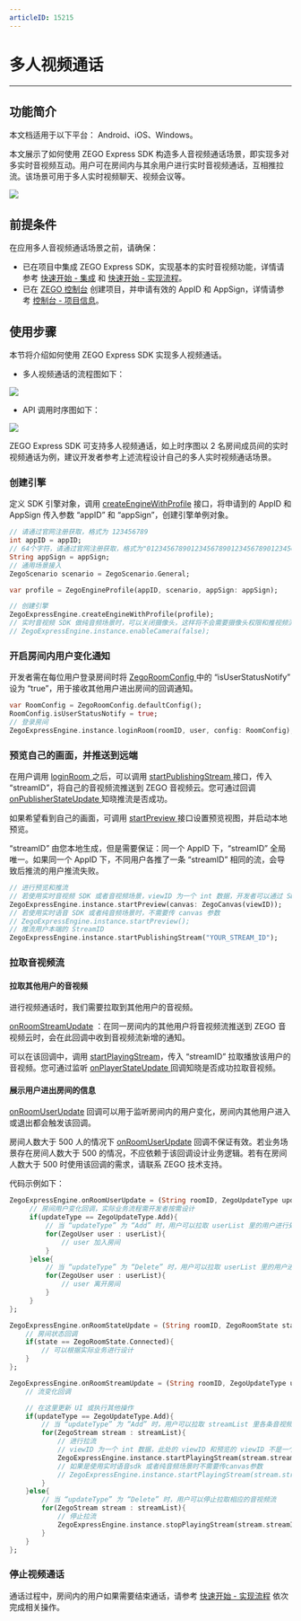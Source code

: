 ```yaml
---
articleID: 15215
---
```

# 多人视频通话

- - -

## 功能简介

<Warning title="注意">



本文档适用于以下平台： Android、iOS、Windows。

</Warning>





本文展示了如何使用 ZEGO Express SDK 构造多人音视频通话场景，即实现多对多实时音视频互动。用户可在房间内与其余用户进行实时音视频通话，互相推拉流。该场景可用于多人实时视频聊天、视频会议等。

<Frame width="512" height="auto" caption=""><img src="https://storage.zego.im/sdk-doc/Pics/Android/ZegoLiveRoom/videoCommunicationSample.png" /></Frame>


## 前提条件

在应用多人音视频通话场景之前，请确保：

- 已在项目中集成 ZEGO Express SDK，实现基本的实时音视频功能，详情请参考 [快速开始 - 集成](!Integration/SDK_Integration) 和 [快速开始 - 实现流程](!Integration/Solution_Implementation)。
- 已在 [ZEGO 控制台](https://console.zego.im) 创建项目，并申请有效的 AppID 和 AppSign，详情请参考 [控制台 - 项目信息](/console/project-info)。

## 使用步骤

本节将介绍如何使用 ZEGO Express SDK 实现多人视频通话。

- 多人视频通话的流程图如下：

<Frame width="512" height="auto" caption=""><img src="https://storage.zego.im/sdk-doc/Pics/Express/Android/eventhandler_process_new.jpeg" /></Frame>

- API 调用时序图如下：

<Frame width="512" height="auto" caption=""><img src="https://storage.zego.im/sdk-doc/Pics/Android/ExpressSDK/Scenes/VideoForMultipleUsers/Video_for_Multiple_Users_android_new.png" /></Frame>

<Note title="说明">


  ZEGO Express SDK 可支持多人视频通话，如上时序图以 2 名房间成员间的实时视频通话为例，建议开发者参考上述流程设计自己的多人实时视频通话场景。

</Note>




### 创建引擎

定义 SDK 引擎对象，调用 [createEngineWithProfile](https://doc-zh.zego.im/unique-api/express-video-sdk/zh/dart_flutter/zego_express_engine/ZegoExpressEngine/createEngineWithProfile.html) 接口，将申请到的 AppID 和 AppSign 传入参数 “appID” 和 “appSign”，创建引擎单例对象。

```dart
// 请通过官网注册获取，格式为 123456789
int appID = appID;
// 64个字符，请通过官网注册获取，格式为"0123456789012345678901234567890123456789012345678901234567890123"
String appSign = appSign;
// 通用场景接入
ZegoScenario scenario = ZegoScenario.General;

var profile = ZegoEngineProfile(appID, scenario, appSign: appSign);

// 创建引擎
ZegoExpressEngine.createEngineWithProfile(profile);
// 实时音视频 SDK 做纯音频场景时，可以关闭摄像头，这样将不会需要摄像头权限和推视频流
// ZegoExpressEngine.instance.enableCamera(false);
```


### 开启房间内用户变化通知

开发者需在每位用户登录房间时将 [ZegoRoomConfig ](https://doc-zh.zego.im/unique-api/express-video-sdk/zh/dart_flutter/zego_express_engine/ZegoRoomConfig-class.html) 中的 “isUserStatusNotify” 设为 “true”，用于接收其他用户进出房间的回调通知。

```dart
var RoomConfig = ZegoRoomConfig.defaultConfig();
RoomConfig.isUserStatusNotify = true;
// 登录房间
ZegoExpressEngine.instance.loginRoom(roomID, user, config: RoomConfig);
```

### 预览自己的画面，并推送到远端

在用户调用 [loginRoom ](https://doc-zh.zego.im/unique-api/express-video-sdk/zh/dart_flutter/zego_express_engine/ZegoExpressEngineRoom/loginRoom.html) 之后，可以调用 [startPublishingStream ](https://doc-zh.zego.im/unique-api/express-video-sdk/zh/dart_flutter/zego_express_engine/ZegoExpressEnginePublisher/startPublishingStream.html) 接口，传入 “streamID”，将自己的音视频流推送到 ZEGO 音视频云。您可通过回调 [onPublisherStateUpdate ](https://doc-zh.zego.im/unique-api/express-video-sdk/zh/dart_flutter/zego_express_engine/ZegoExpressEngine/onPublisherStateUpdate.html) 知晓推流是否成功。

如果希望看到自己的画面，可调用 [startPreview ](https://doc-zh.zego.im/unique-api/express-video-sdk/zh/dart_flutter/zego_express_engine/ZegoExpressEnginePublisher/startPreview.html) 接口设置预览视图，并启动本地预览。

“streamID” 由您本地生成，但是需要保证：同一个 AppID 下，“streamID” 全局唯一。如果同一个 AppID 下，不同用户各推了一条 “streamID” 相同的流，会导致后推流的用户推流失败。


```dart
// 进行预览和推流
// 若使用实时音视频 SDK 或者音视频场景，viewID 为一个 int 数据，开发者可以通过 SDK 的 createCanvasView 获取
ZegoExpressEngine.instance.startPreview(canvas: ZegoCanvas(viewID));
// 若使用实时语音 SDK 或者纯音频场景时，不需要传 canvas 参数
// ZegoExpressEngine.instance.startPreview();
// 推流用户本端的 StreamID
ZegoExpressEngine.instance.startPublishingStream("YOUR_STREAM_ID");
```

### 拉取音视频流

<h4>拉取其他用户的音视频</h4>

进行视频通话时，我们需要拉取到其他用户的音视频。

 [onRoomStreamUpdate](https://doc-zh.zego.im/unique-api/express-video-sdk/zh/dart_flutter/zego_express_engine/ZegoExpressEngine/onRoomStreamUpdate.html) ：在同一房间内的其他用户将音视频流推送到 ZEGO 音视频云时，会在此回调中收到音视频流新增的通知。

可以在该回调中，调用 [startPlayingStream](https://doc-zh.zego.im/unique-api/express-video-sdk/zh/dart_flutter/zego_express_engine/ZegoExpressEnginePlayer/startPlayingStream.html)，传入 “streamID” 拉取播放该用户的音视频。您可通过监听 [onPlayerStateUpdate ](https://doc-zh.zego.im/unique-api/express-video-sdk/zh/dart_flutter/zego_express_engine/ZegoExpressEngine/onPlayerStateUpdate.html) 回调知晓是否成功拉取音视频。

<h4>展示用户进出房间的信息</h4>

[onRoomUserUpdate](https://doc-zh.zego.im/unique-api/express-video-sdk/zh/dart_flutter/zego_express_engine/ZegoExpressEngine/onRoomUserUpdate.html) 回调可以用于监听房间内的用户变化，房间内其他用户进入或退出都会触发该回调。

<Warning title="注意">


房间人数大于 500 人的情况下 [onRoomUserUpdate](https://doc-zh.zego.im/unique-api/express-video-sdk/zh/dart_flutter/zego_express_engine/ZegoExpressEngine/onRoomUserUpdate.html) 回调不保证有效。若业务场景存在房间人数大于 500 的情况，不应依赖于该回调设计业务逻辑。若有在房间人数大于 500 时使用该回调的需求，请联系 ZEGO 技术支持。


</Warning>



代码示例如下：

```dart
ZegoExpressEngine.onRoomUserUpdate = (String roomID, ZegoUpdateType updateType, List<ZegoUser> userList) {
     // 房间用户变化回调，实际业务流程需开发者按需设计
     if(updateType == ZegoUpdateType.Add){
         // 当 “updateType” 为 “Add” 时，用户可以拉取 userList 里的用户进行处理
         for(ZegoUser user : userList){
             // user 加入房间
         }
     }else{
         // 当 “updateType” 为 “Delete” 时，用户可以拉取 userList 里的用户进行处理
         for(ZegoUser user : userList){
             // user 离开房间
         }
     }
};

ZegoExpressEngine.onRoomStateUpdate = (String roomID, ZegoRoomState state, int errorCode, Map<String, dynamic> extendedData) {
    // 房间状态回调
    if(state == ZegoRoomState.Connected){
        // 可以根据实际业务进行设计
    }
};

ZegoExpressEngine.onRoomStreamUpdate = (String roomID, ZegoUpdateType updateType, List<ZegoStream> streamList, Map<String, dynamic> extendedData) {
    // 流变化回调

    // 在这里更新 UI 或执行其他操作
    if(updateType == ZegoUpdateType.Add){
        // 当 “updateType” 为 “Add” 时，用户可以拉取 streamList 里各条音视频流以展示房间内其他用户的画面和声音
        for(ZegoStream stream : streamList){
            // 进行拉流
            // viewID 为一个 int 数据，此处的 viewID 和预览的 viewID 不是一个，需要通过 SDK 的 createCanvasView 重新获取新的；在展示多人视频的时候，开发者需要创建使用不同的 viewID 承载不同音视频流的画面，保证不同用户的视频不会重叠在一起；此处的示例代码会覆盖当前正在拉流的画面
            ZegoExpressEngine.instance.startPlayingStream(stream.streamID, canvas: ZegoCanvas(viewID));
            // 如果是使用实时语音sdk 或者纯音频场景时不需要传canvas参数
            // ZegoExpressEngine.instance.startPlayingStream(stream.streamID);
        }
    }else{
        // 当 “updateType” 为 “Delete” 时，用户可以停止拉取相应的音视频流
        for(ZegoStream stream : streamList){
            // 停止拉流
            ZegoExpressEngine.instance.stopPlayingStream(stream.streamID);
        }
    }
};
```

### 停止视频通话

通话过程中，房间内的用户如果需要结束通话，请参考 [快速开始 - 实现流程](!Integration/Solution_Implementation#publishingStream#4_2) 依次完成相关操作。
